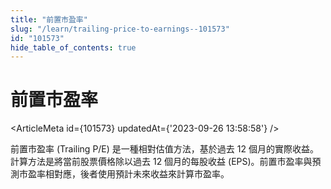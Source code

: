 ```yaml
---
title: "前置市盈率"
slug: "/learn/trailing-price-to-earnings--101573"
id: "101573"
hide_table_of_contents: true
---
```



# 前置市盈率

<ArticleMeta id={101573} updatedAt={'2023-09-26 13:58:58'} />
<div className='border-solid border-b border-t-0 my-4 border-[var(--ifm-color-gray-300)]' />

前置市盈率 (Trailing P/E) 是一種相對估值方法，基於過去 12 個月的實際收益。計算方法是將當前股票價格除以過去 12 個月的每股收益 (EPS)。前置市盈率與預測市盈率相對應，後者使用預計未來收益來計算市盈率。
